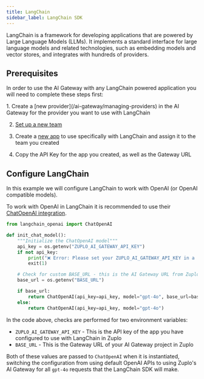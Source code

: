 ```yaml
---
title: LangChain
sidebar_label: LangChain SDK
---
```


LangChain is a framework for developing applications that are powered by Large
Language Models (LLMs). It implements a standard interface for large language
models and related technologies, such as embedding models and vector stores, and
integrates with hundreds of providers.

## Prerequisites

In order to use the AI Gateway with any LangChain powered application you will
need to complete these steps first:

<Stepper>
1. Create a [new provider](/ai-gateway/managing-providers) in the AI Gateway for the provider you want to use with LangChain

2. [Set up a new team](/ai-gateway/managing-teams)

3. Create a [new app](/ai-gateway/managing-apps) to use specifically with
   LangChain and assign it to the team you created

4. Copy the API Key for the app you created, as well as the Gateway URL
   </Stepper>

## Configure LangChain

In this example we will configure LangChain to work with OpenAI (or OpenAI
compatible models).

To work with OpenAI in LangChain it is recommended to use their
[ChatOpenAI integration](https://python.langchain.com/docs/integrations/chat/openai/).

```python
from langchain_openai import ChatOpenAI

def init_chat_model():
    """Initialize the ChatOpenAI model"""
    api_key = os.getenv("ZUPLO_AI_GATEWAY_API_KEY")
    if not api_key:
        print("❌ Error: Please set your ZUPLO_AI_GATEWAY_API_KEY in a .env file")
        exit(1)

    # Check for custom BASE_URL - this is the AI Gateway URL from Zuplo
    base_url = os.getenv("BASE_URL")

    if base_url:
        return ChatOpenAI(api_key=api_key, model="gpt-4o", base_url=base_url)
    else:
        return ChatOpenAI(api_key=api_key, model="gpt-4o")
```

In the code above, checks are performed for two environment variables:

- `ZUPLO_AI_GATEWAY_API_KEY` - This is the API key of the app you have
  configured to use with LangChain in Zuplo
- `BASE_URL` - This is the Gateway URL of your AI Gateway project in Zuplo

Both of these values are passed to `ChatOpenAI` when it is instantiated,
switching the configuration from using default OpenAI APIs to using Zuplo's AI
Gateway for all `gpt-4o` requests that the LangChain SDK will make.
